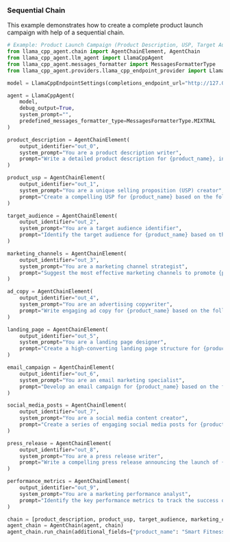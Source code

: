 ### Sequential Chain
This example demonstrates how to create a complete product launch campaign with help of a sequential chain.
```python
# Example: Product Launch Campaign (Product Description, USP, Target Audience, Marketing Channels, Ad Copy, Landing Page, Email Campaign, Social Media Posts, Press Release, and Performance Metrics)
from llama_cpp_agent.chain import AgentChainElement, AgentChain
from llama_cpp_agent.llm_agent import LlamaCppAgent
from llama_cpp_agent.messages_formatter import MessagesFormatterType
from llama_cpp_agent.providers.llama_cpp_endpoint_provider import LlamaCppEndpointSettings

model = LlamaCppEndpointSettings(completions_endpoint_url="http://127.0.0.1:8080/completion")

agent = LlamaCppAgent(
    model,
    debug_output=True,
    system_prompt="",
    predefined_messages_formatter_type=MessagesFormatterType.MIXTRAL
)

product_description = AgentChainElement(
    output_identifier="out_0",
    system_prompt="You are a product description writer",
    prompt="Write a detailed product description for {product_name}, including its features and benefits."
)

product_usp = AgentChainElement(
    output_identifier="out_1",
    system_prompt="You are a unique selling proposition (USP) creator",
    prompt="Create a compelling USP for {product_name} based on the following product description:\n--\n{out_0}"
)

target_audience = AgentChainElement(
    output_identifier="out_2",
    system_prompt="You are a target audience identifier",
    prompt="Identify the target audience for {product_name} based on the following product description and USP:\n--\nProduct Description:\n{out_0}\nUSP:\n{out_1}"
)

marketing_channels = AgentChainElement(
    output_identifier="out_3",
    system_prompt="You are a marketing channel strategist",
    prompt="Suggest the most effective marketing channels to promote {product_name} based on the following target audience:\n--\n{out_2}"
)

ad_copy = AgentChainElement(
    output_identifier="out_4",
    system_prompt="You are an advertising copywriter",
    prompt="Write engaging ad copy for {product_name} based on the following product description, USP, and target audience:\n--\nProduct Description:\n{out_0}\nUSP:\n{out_1}\nTarget Audience:\n{out_2}"
)

landing_page = AgentChainElement(
    output_identifier="out_5",
    system_prompt="You are a landing page designer",
    prompt="Create a high-converting landing page structure for {product_name} based on the following product description, USP, target audience, and ad copy:\n--\nProduct Description:\n{out_0}\nUSP:\n{out_1}\nTarget Audience:\n{out_2}\nAd Copy:\n{out_4}"
)

email_campaign = AgentChainElement(
    output_identifier="out_6",
    system_prompt="You are an email marketing specialist",
    prompt="Develop an email campaign for {product_name} based on the following product description, USP, target audience, and landing page structure:\n--\nProduct Description:\n{out_0}\nUSP:\n{out_1}\nTarget Audience:\n{out_2}\nLanding Page Structure:\n{out_5}"
)

social_media_posts = AgentChainElement(
    output_identifier="out_7",
    system_prompt="You are a social media content creator",
    prompt="Create a series of engaging social media posts for {product_name} based on the following product description, USP, target audience, and ad copy:\n--\nProduct Description:\n{out_0}\nUSP:\n{out_1}\nTarget Audience:\n{out_2}\nAd Copy:\n{out_4}"
)

press_release = AgentChainElement(
    output_identifier="out_8",
    system_prompt="You are a press release writer",
    prompt="Write a compelling press release announcing the launch of {product_name} based on the following product description, USP, and target audience:\n--\nProduct Description:\n{out_0}\nUSP:\n{out_1}\nTarget Audience:\n{out_2}"
)

performance_metrics = AgentChainElement(
    output_identifier="out_9",
    system_prompt="You are a marketing performance analyst",
    prompt="Identify the key performance metrics to track the success of the {product_name} launch campaign based on the following marketing channels, ad copy, landing page, email campaign, social media posts, and press release:\n--\nMarketing Channels:\n{out_3}\nAd Copy:\n{out_4}\nLanding Page Structure:\n{out_5}\nEmail Campaign:\n{out_6}\nSocial Media Posts:\n{out_7}\nPress Release:\n{out_8}"
)

chain = [product_description, product_usp, target_audience, marketing_channels, ad_copy, landing_page, email_campaign, social_media_posts, press_release, performance_metrics]
agent_chain = AgentChain(agent, chain)
agent_chain.run_chain(additional_fields={"product_name": "Smart Fitness Tracker"})
```